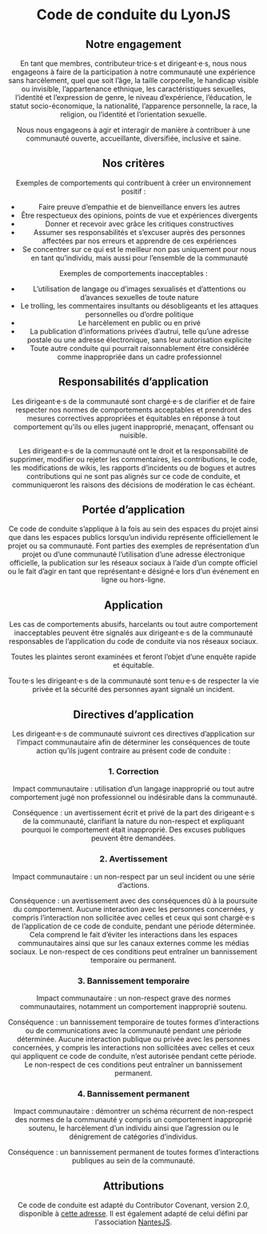 
<LyonJSHead title="LyonJS | Code de conduite" />
<Header />

<main>

<h1 className="text-sm text-gray-400 my-4">Code de conduite du LyonJS</h1>

## Notre engagement

En tant que membres, contributeur·trice·s et dirigeant·e·s, nous nous engageons à faire de la participation à notre communauté une expérience sans harcèlement, quel que soit l’âge, la taille corporelle, le handicap visible ou invisible, l’appartenance ethnique, les caractéristiques sexuelles, l’identité et l’expression de genre, le niveau d’expérience, l’éducation, le statut socio-économique, la nationalité, l’apparence personnelle, la race, la religion, ou l’identité et l’orientation sexuelle.

Nous nous engageons à agir et interagir de manière à contribuer à une communauté ouverte, accueillante, diversifiée, inclusive et saine.

## Nos critères

Exemples de comportements qui contribuent à créer un environnement positif :

- Faire preuve d’empathie et de bienveillance envers les autres
- Être respectueux des opinions, points de vue et expériences divergents
- Donner et recevoir avec grâce les critiques constructives
- Assumer ses responsabilités et s’excuser auprès des personnes affectées par nos erreurs et apprendre de ces expériences
- Se concentrer sur ce qui est le meilleur non pas uniquement pour nous en tant qu’individu, mais aussi pour l’ensemble de la communauté

Exemples de comportements inacceptables :

- L’utilisation de langage ou d’images sexualisés et d’attentions ou d’avances sexuelles de toute nature
- Le trolling, les commentaires insultants ou désobligeants et les attaques personnelles ou d’ordre politique
- Le harcèlement en public ou en privé
- La publication d’informations privées d’autrui, telle qu’une adresse postale ou une adresse électronique, sans leur autorisation explicite
- Toute autre conduite qui pourrait raisonnablement être considérée comme inappropriée dans un cadre professionnel

## Responsabilités d’application

Les dirigeant·e·s de la communauté sont chargé·e·s de clarifier et de faire respecter nos normes de comportements acceptables et prendront des mesures correctives appropriées et équitables en réponse à tout comportement qu’ils ou elles jugent inapproprié, menaçant, offensant ou nuisible.

Les dirigeant·e·s de la communauté ont le droit et la responsabilité de supprimer, modifier ou rejeter les commentaires, les contributions, le code, les modifications de wikis, les rapports d’incidents ou de bogues et autres contributions qui ne sont pas alignés sur ce code de conduite, et communiqueront les raisons des décisions de modération le cas échéant.

## Portée d’application

Ce code de conduite s’applique à la fois au sein des espaces du projet ainsi que dans les espaces publics lorsqu’un individu représente officiellement le projet ou sa communauté. Font parties des exemples de représentation d’un projet ou d’une communauté l’utilisation d’une adresse électronique officielle, la publication sur les réseaux sociaux à l’aide d’un compte officiel ou le fait d’agir en tant que représentant·e désigné·e lors d’un événement en ligne ou hors-ligne.

## Application

Les cas de comportements abusifs, harcelants ou tout autre comportement inacceptables peuvent être signalés aux dirigeant·e·s de la communauté responsables de l’application du code de conduite via nos réseaux sociaux.

Toutes les plaintes seront examinées et feront l’objet d’une enquête rapide et équitable.

Tou·te·s les dirigeant·e·s de la communauté sont tenu·e·s de respecter la vie privée et la sécurité des personnes ayant signalé un incident.

## Directives d’application

Les dirigeant·e·s de communauté suivront ces directives d’application sur l’impact communautaire afin de déterminer les conséquences de toute action qu’ils jugent contraire au présent code de conduite :

### 1. Correction

Impact communautaire : utilisation d’un langage inapproprié ou tout autre comportement jugé non professionnel ou indésirable dans la communauté.

Conséquence : un avertissement écrit et privé de la part des dirigeant·e·s de la communauté, clarifiant la nature du non-respect et expliquant pourquoi le comportement était inapproprié. Des excuses publiques peuvent être demandées.

### 2. Avertissement

Impact communautaire : un non-respect par un seul incident ou une série d’actions.

Conséquence : un avertissement avec des conséquences dû à la poursuite du comportement. Aucune interaction avec les personnes concernées, y compris l’interaction non sollicitée avec celles et ceux qui sont chargé·e·s de l’application de ce code de conduite, pendant une période déterminée. Cela comprend le fait d’éviter les interactions dans les espaces communautaires ainsi que sur les canaux externes comme les médias sociaux. Le non-respect de ces conditions peut entraîner un bannissement temporaire ou permanent.

### 3. Bannissement temporaire

Impact communautaire : un non-respect grave des normes communautaires, notamment un comportement inapproprié soutenu.

Conséquence : un bannissement temporaire de toutes formes d’interactions ou de communications avec la communauté pendant une période déterminée. Aucune interaction publique ou privée avec les personnes concernées, y compris les interactions non sollicitées avec celles et ceux qui appliquent ce code de conduite, n’est autorisée pendant cette période. Le non-respect de ces conditions peut entraîner un bannissement permanent.

### 4. Bannissement permanent

Impact communautaire : démontrer un schéma récurrent de non-respect des normes de la communauté y compris un comportement inapproprié soutenu, le harcèlement d’un individu ainsi que l’agression ou le dénigrement de catégories d’individus.

Conséquence : un bannissement permanent de toutes formes d’interactions publiques au sein de la communauté.

## Attributions

Ce code de conduite est adapté du Contributor Covenant, version 2.0, disponible à [cette adresse](https://www.contributor-covenant.org/version/2/0/code_of_conduct/).
Il est également adapté de celui défini par l'association [NantesJS](https://nantesjs.org/code-de-conduite/).

</main>
